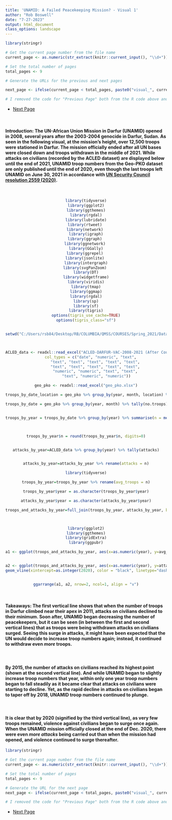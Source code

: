 ```yaml
---
title: 'UNAMID: A Failed Peacekeeping Mission? - Visual 1'
author: "Rob Boswell"
date: "7-27-2023"
output: html_document
class_options: landscape
---
```


```r

library(stringr)

# Get the current page number from the file name
current_page <- as.numeric(str_extract(knitr::current_input(), "\\d+"))

# Set the total number of pages
total_pages <- 9

# Generate the URLs for the previous and next pages

next_page <- ifelse(current_page < total_pages, paste0("visual_", current_page + 1, "-darfur_violence.html"), NA)

# I removed the code for "Previous Page" both from the R code above and from the html code below because this is the first page

```

<ul class="pager">
  <li><a href="`r next_page`">Next Page</a></li>
</ul>


<br>

#### **Introduction:** The UN-African Union Mission in Darfur (UNAMID) opened in 2008, several years after the 2003-2004 genocide in Darfur, Sudan. As seen in the following visual, at the mission's height, over 12,500 troops were stationed in Darfur. The mission officially ended after all UN bases were closed down and troops withdrawn in the middle of 2021. While attacks on civilians (recorded by the ACLED dataset) are displayed below until the end of 2021, UNAMID troop numbers from the Geo-PKO dataset are only published until the end of 2020, even though the last troops left UNAMID on June 30, 2021 in accordance with [UN Security Council resolution 2559 (2020)](https://documents-dds-ny.un.org/doc/UNDOC/GEN/N20/382/73/PDF/N2038273.pdf).

<br>

<center>
```R


library(tidyverse)
library(ggplot2)
library(ggthemes)
library(rgdal)
library(lubridate)
library(rtweet) 
library(network) 
library(igraph)
library(ggraph) 
library(ggnetwork) 
library(GGally)
library(ggrepel) 
library(jsonlite) 
library(intergraph)
library(svgPanZoom) 
library(DT)
library(widgetframe)
library(viridis)
library(tmap)
library(ggmap)
library(rgdal)
library(sp)
library(sf)
library(tigris)
options(tigris_use_cache=TRUE)
options(tigris_class="sf")


setwd("C:/Users/rsb84/Desktop/RB/COLUMBIA/QMSS/COURSES/Spring_2021/Data Visualization/End_project")



ACLED_data <- readxl::read_excel("ACLED-DARFUR-VAC-2008-2021 (After Course Ended-for 2023 Portfolio)-UPDATED VERSION-inter1_numbers_replaced_with_actor_names.xlsx", 
     col_types = c("date", "numeric", "text", 
         "text", "text", "text", "text", "text", 
         "text", "text", "text", "text", "text", 
         "numeric", "numeric", "text", "text", 
         "text", "numeric", "numeric"))

geo_pko <- readxl::read_excel("geo_pko.xlsx")

troops_by_date_location = geo_pko %>% group_by(year, month, location) %>% tally(no.troops)

troops_by_date = geo_pko %>% group_by(year, month) %>% tally(no.troops)


troops_by_year = troops_by_date %>% group_by(year) %>% summarise(n = mean(n))



troops_by_year$n = round(troops_by_year$n, digits=0)


attacks_by_year=ACLED_data %>% group_by(year) %>% tally(attacks)


attacks_by_year=attacks_by_year %>% rename(attacks = n)

library(tidyverse)

troops_by_year=troops_by_year %>% rename(avg_troops = n)

troops_by_year$year = as.character(troops_by_year$year)

attacks_by_year$year = as.character(attacks_by_year$year)

troops_and_attacks_by_year=full_join(troops_by_year, attacks_by_year, by="year")



library(ggplot2)
library(ggthemes)
library(gridExtra)
library(ggpubr)

a1 <- ggplot(troops_and_attacks_by_year, aes(x=as.numeric(year), y=avg_troops)) + geom_line(lwd=1.6, aes(color = avg_troops, size=3), color="steelblue") + scale_x_continuous("Year", breaks=0:2100) + scale_y_continuous("Average Number of Troops") + theme_wsj() + theme(title =element_text(size=18, color= "steelblue", face='bold'), axis.title.x=element_blank(), axis.title.y=element_blank(), axis.text.x = element_text(size = 9.7), axis.text.y = element_text(size = 12), legend.position="none", plot.caption = element_text(color = "steelblue", face = "bold", size=14)) + geom_vline(xintercept=as.integer(2011), color = "black", linetype="dashed", size = 1.2) + geom_vline(xintercept=as.integer(2015), color = "black", linetype="dashed", size = 1.2) + geom_vline(xintercept=as.integer(2020), color = "black", linetype="dashed", size = 1.2) + labs(title="Average Number of Troops in UNAMID, by Year", caption="")


a2 <- ggplot(troops_and_attacks_by_year, aes(x=as.numeric(year), y=attacks)) + geom_line(lwd=1.6, aes(color = attacks, size=3), color="red") + scale_x_continuous("Year", breaks=0:2100) + scale_y_continuous("Number of Attacks on Civilians") + theme_wsj() + theme(title =element_text(size=18, color= "steelblue", face='bold'), axis.title.x=element_blank(), axis.title.y=element_blank(), axis.text.x = element_text(size = 9.7), axis.text.y = element_text(size = 12), legend.position="none", plot.caption = element_text(color = "steelblue", face = "bold", size=14)) + geom_vline(xintercept=as.integer(2011), color = "black", linetype="dashed", size = 1.2) + geom_vline(xintercept=as.integer(2015), color = "black", linetype="dashed", size = 1.2) +
geom_vline(xintercept=as.integer(2020), color = "black", linetype="dashed", size = 1.2) + labs(title="Number of Attacks on Darfur Civilians during UNAMID, by Year", caption="Sources: 1. Geo-PKO Dataset, v2.1, Uppsala University, 2. The ACLED Dataset")


ggarrange(a1, a2, nrow=2, ncol=1, align = "v")

```
</center>

<br>

#### **Takeaways:** The first vertical line shows that when the number of troops in Darfur climbed near their apex in 2011, attacks on civilians declined to their minimum. Soon after, UNAMID began decreasing the number of peacekeepers, but it can be seen (in between the first and second vertical lines) that as troops were being withdrawn attacks on civilians surged. Seeing this surge in attacks, it might have been expected that the UN would decide to increase troop numbers again; instead, it continued to withdraw even *more* troops. 

<br>

#### By 2015, the number of attacks on civilians reached its highest point (shown at the second vertical line). And while UNAMID began to slightly increase troop numbers that year, within only one year troop numbers began to fall steadily as it became clear that attacks on civilians were starting to decline. Yet, as the rapid decline in attacks on civilians began to taper off by 2018, UNAMID troop numbers continued to plunge.

<br>

#### It is clear that by 2020 (signified by the third vertical line), as very few troops remained, violence against civilians began to surge once again. When the UNAMID mission officially closed at the end of Dec. 2020, there were even *more attacks* being carried out than when the mission had opened, and violence continued to surge thereafter.

```r

library(stringr)

# Get the current page number from the file name
current_page <- as.numeric(str_extract(knitr::current_input(), "\\d+"))

# Set the total number of pages
total_pages <- 9

# Generate the URL for the next page
next_page <- ifelse(current_page < total_pages, paste0("visual_", current_page + 1, "-darfur_violence.html"), NA)

# I removed the code for "Previous Page" both from the R code above and from the html code below because this is the first page

```

<ul class="pager">
  <li><a href="`r next_page`">Next Page</a></li>
</ul>
